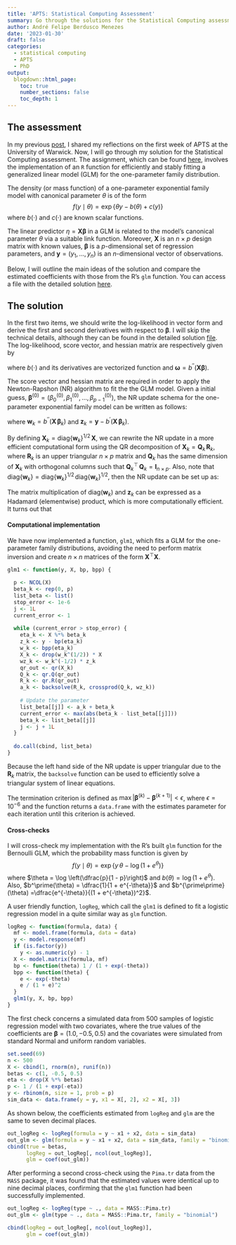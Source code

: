 ```yaml
---
title: 'APTS: Statistical Computing Assessment'
summary: Go through the solutions for the Statistical Computing assessment
author: André Felipe Berdusco Menezes
date: '2023-01-30'
draft: false
categories:
  - statistical computing
  - APTS
  - PhD
output:
  blogdown::html_page:
    toc: true
    number_sections: false
    toc_depth: 1
---
```


## The assessment

In my previous [post](https://andrmenezes.github.io/post/2023-01-10-apts-university-of-warwick/), I shared my reflections on the first week of APTS at the
University of Warwick. Now, I will go through my solution for the
Statistical Computing assessment.
The assignment, which can be found [here](https://warwick.ac.uk/fac/sci/statistics/apts/students/resources/starcomp-assessment2223.pdf), involves the implementation of an
`R` function for efficiently and stably fitting a generalized linear model (GLM)
for the one-parameter family distribution.

The density (or mass function) of a one-parameter exponential family model
with canonical parameter $\theta$ is of the form
$$
f(y \mid \theta) = \exp\left\{\theta y - b(\theta) + c(y)\right\}
$$
where $b(\cdot)$ and $c(\cdot)$ are known scalar functions.


The linear predictor $\eta = \mathbf{X}\boldsymbol{\beta}$ in a GLM is related
to the model's canonical parameter $\theta$ via a suitable link function.
Moreover, $\mathbf{X}$ is an $n \times p$ design matrix with known values,
$\boldsymbol{\beta}$ is a $p$-dimensional set of regression parameters, and
$\mathbf{y} = (y_1, \ldots, y_n)$ is an $n$-dimensional vector of observations.

Below, I will outline the main ideas of the solution and compare the estimated
coefficients with those from the R's `glm` function.
You can access a file with the detailed solution
[here](/pdf/solution_statistical_computing_assessment.pdf). 

## The solution

In the first two items, we should write the log-likelihood in vector form and
derive the first and second derivatives with respect to $\boldsymbol{\beta}$.
I will skip the technical details, although they can be found in the detailed
solution [file](/pdf/solution_statistical_computing_assessment.pdf).
The log-likelihood, score vector, and hessian matrix are respectively given by

\begin{eqnarray}
\ell(\boldsymbol{\beta}) &=& \mathbf{y}^\top\,\mathbf{X}\boldsymbol{\beta} - \mathbf{1}^\top\,b(\mathbf{X}\boldsymbol{\beta}) \\
\Delta \ell(\boldsymbol{\beta}) &=& \mathbf{X}^\top\left[\mathbf{y} - b^\prime(\mathbf{X}\boldsymbol{\beta})\right] \\
\Delta^2\ell(\boldsymbol{\beta}) &=& -\mathbf{X}^\top\,\mathrm{diag}(\boldsymbol{\omega})\,\mathbf{X}
\end{eqnarray}
where $b(\cdot)$ and its derivatives are vectorized function and
$\boldsymbol{\omega} = b^{\prime\prime}(\mathbf{X}\boldsymbol{\beta})$.

The score vector and hessian matrix are required in order to apply the
Newton-Rapshon (NR) algorithm to fit the the GLM model.
Given a initial guess,
$\boldsymbol{\beta}^{(0)} = (\beta_0^{(0)}, \beta_1^{(0)}, \ldots, \beta_{p-1}^{(0)})$,
the NR update schema for the one-parameter exponential family model can be
written as follows:


\begin{align*}
\boldsymbol{\beta}^{(k+1)} &= \boldsymbol{\beta}^{(k)} + \left[\mathbf{X}^\top\,\mathrm{diag}(\boldsymbol{\omega}_k)\,\mathbf{X}\right]^{-1}\,\mathbf{X}^\top\,\left[\mathbf{y} - b^\prime(\mathbf{X}\,\boldsymbol{\beta}_k)\right] \\
&= \boldsymbol{\beta}^{(k)} + \left[\mathbf{X}^\top\,\mathrm{diag}(\mathbf{w}_k)\,\mathbf{X}\right]^{-1}\,\mathbf{X}^\top\,\mathbf{z}_k
\end{align*}
where
$\mathbf{w}_k = b^{\prime\prime}(\mathbf{X}\,\boldsymbol{\beta}_k)$ 
and
$\mathbf{z}_k = \mathbf{y} - b^\prime(\mathbf{X}\,\boldsymbol{\beta}_k)$.

By defining $\mathbf{X}_k = \textrm{diag}\left\{\mathbf{w}_k\right\}^{1/2}\,\mathbf{X}$,
we can rewrite the NR update in a more efficient computational form using the
QR decomposition of $\mathbf{X}_k = \mathbf{Q}_k\,\mathbf{R}_k$, where
$\mathbf{R}_k$ is an upper triangular $n\times p$ matrix and $\mathbf{Q}_k$
has the same dimension of $\mathbf{X}_k$ with orthogonal columns such that
$\mathbf{Q}_k^\top\,\mathbf{Q}_k = \mathbf{I}_{n\times p}$.
Also, note that $\textrm{diag}\left\{\mathbf{w}_k\right\} = \textrm{diag}\left\{\mathbf{w}_k\right\}^{1/2}\,\textrm{diag}\left\{\mathbf{w}_k\right\}^{1/2}$,
then the NR update can be set up as:
\begin{align*}
\boldsymbol{\beta}^{(k+1)}
&= \boldsymbol{\beta}^{(k)} + \left[\mathbf{X}^\top\,\mathrm{diag}(\mathbf{w}_k)^{1/2}\,\mathrm{diag}(\mathbf{w}_k)^{1/2}\,\mathbf{X}\right]^{-1}\,\mathbf{X}^\top\,\mathbf{z}_k \\
&= \boldsymbol{\beta}^{(k)} + \left[\mathbf{X}^\top\,\mathrm{diag}(\mathbf{w}_k)^{1/2}\,\mathbf{X}_k\right]^{-1}\,\mathbf{X}^\top\,\mathbf{z}_k \\
&= \boldsymbol{\beta}^{(k)} + \left[\mathbf{X}^\top\,\mathrm{diag}(\mathbf{w}_k)^{1/2}\,\mathbf{Q}_k\,\mathbf{R}_k\right]^{-1}\,\mathbf{X}^\top\,\mathbf{z}_k \\
&= \boldsymbol{\beta}^{(k)} + \mathbf{R}_k^{-1}\,\mathbf{Q}_k^{-1}\,\left[\mathrm{diag}(\mathbf{w}_k)\right]^{-1/2}\left(\mathbf{X}^\top\right)^{-1}\,\mathbf{X}^\top\,\mathbf{z}_k \\
&= \boldsymbol{\beta}^{(k)} + \mathbf{R}_k^{-1}\,\mathbf{Q}_k^{\top}\,\left[\mathrm{diag}(\mathbf{w}_k)\right]^{-1/2}\,\mathbf{z}_k.
\end{align*}

The matrix multiplication of $\mathrm{diag}(\mathbf{w}_k)$ and $\mathbf{z}_k$
can be expressed as a Hadamard (elementwise) product, which is more
computationally efficient. It turns out that
\begin{align*}
\boldsymbol{\beta}^{(k+1)}
&= \boldsymbol{\beta}^{(k)} + \mathbf{R}_k^{-1}\,\mathbf{Q}_k^{\top}\,\left[\mathbf{w}_k^{-1/2}\circ \mathbf{z}_k\right] \\
\boldsymbol{\beta}^{(k+1)} - \boldsymbol{\beta}^{(k)} &= \mathbf{R}_k^{-1}\,\mathbf{Q}_k^{\top}\,\left[\mathbf{w}_k^{-1/2}\circ \mathbf{z}_k\right] \\
\mathbf{R}_k\,(\boldsymbol{\beta}^{(k+1)} - \boldsymbol{\beta}^{(k)}) &= \mathbf{Q}_k^{\top}\,\left[\mathbf{w}_k^{-1/2}\circ \mathbf{z}_k\right].
\end{align*}

#### Computational implementation

We have now implemented a function, `glm1`, which fits a GLM for the one-parameter
family distributions, avoiding the need to perform matrix inversion and create
$n\times n$ matrices of the form $\mathbf{X}^\top \mathbf{X}$.

```r
glm1 <- function(y, X, bp, bpp) {
  
  p <- NCOL(X)
  beta_k <- rep(0, p)
  list_beta <- list()
  stop_error <- 1e-6
  j <- 1L
  current_error <- 1
  
  while (current_error > stop_error) {
    eta_k <- X %*% beta_k
    z_k <- y - bp(eta_k)
    w_k <- bpp(eta_k)
    X_k <- drop(w_k^(1/2)) * X
    wz_k <- w_k^(-1/2) * z_k
    qr_out <- qr(X_k)
    Q_k <- qr.Q(qr_out)
    R_k <- qr.R(qr_out)
    a_k <- backsolve(R_k, crossprod(Q_k, wz_k))
    
    # Update the parameter
    list_beta[[j]] <- a_k + beta_k
    current_error <- max(abs(beta_k - list_beta[[j]]))
    beta_k <- list_beta[[j]]
    j <- j + 1L
  }
  
  do.call(cbind, list_beta)
}
```


Because the left hand side of the NR update is upper triangular due to the
$\mathbf{R}_k$ matrix, the `backsolve` function can be used to efficiently
solve a triangular system of linear equations.

The termination criterion is defined as
$\max\left| \boldsymbol{\beta}^{(k)} - \boldsymbol{\beta}^{(k + 1)} \right| < \epsilon$,
where $\epsilon = 10^{-6}$ and the function returns a `data.frame` with the
estimates parameter for each iteration until this criterion is achieved.

#### Cross-checks

I will cross-check my implementation with the R's built `glm` function for the
Bernoulli GLM, which the probability mass function is given by
$$
f(y \mid \theta) = \exp\left\{y\,\theta - \log\left(1 + e^\theta \right)\right\}
$$
where $\theta = \log \left(\dfrac{p}{1 - p}\right)$ and
$b(\theta) = \log\left(1 + e^\theta\right)$. Also,
$b^\prime(\theta) = \dfrac{1}{1 + e^{-\theta}}$ and
$b^{\prime\prime}(\theta) =\dfrac{e^{-\theta}}{(1 + e^{-\theta})^2}$.

A user friendly function, `logReg`, which call the `glm1` is defined
to fit a logistic regression model in a quite similar way as `glm` function. 
```r
logReg <- function(formula, data) {
  mf <- model.frame(formula, data = data)
  y <- model.response(mf)
  if (is.factor(y))
    y <- as.numeric(y) - 1
  X <- model.matrix(formula, mf)
  bp <- function(theta) 1 / (1 + exp(-theta))
  bpp <- function(theta) {
    e <- exp(-theta)
    e / (1 + e)^2
  }
  glm1(y, X, bp, bpp)
}
```


The first check concerns a simulated data from $500$ samples of logistic regression model with two
covariates, where the true values of the coefficients are
$\boldsymbol{\beta} = (1.0, -0.5, 0.5)$ and the covariates were simulated from
standard Normal and uniform random variables.

```r
set.seed(69)
n <- 500
X <- cbind(1, rnorm(n), runif(n))
betas <- c(1, -0.5, 0.5)
eta <- drop(X %*% betas)
p <- 1 / (1 + exp(-eta))
y <- rbinom(n, size = 1, prob = p)
sim_data <- data.frame(y = y, x1 = X[, 2], x2 = X[, 3])
```

As shown below, the coefficients estimated from `logReg` and `glm` are the same
to seven decimal places.


```r
out_logReg <- logReg(formula = y ~ x1 + x2, data = sim_data)
out_glm <- glm(formula = y ~ x1 + x2, data = sim_data, family = "binomial")
cbind(true = betas,
      logReg = out_logReg[, ncol(out_logReg)],
      glm = coef(out_glm))
```

After performing a second cross-check using the `Pima.tr` data from the `MASS`
package, it was found that the estimated values were identical up to nine decimal
places, confirming that the `glm1` function had been successfully implemented.

```r
out_logReg <- logReg(type ~ ., data = MASS::Pima.tr)
out_glm <- glm(type ~ ., data = MASS::Pima.tr, family = "binomial")

cbind(logReg = out_logReg[, ncol(out_logReg)],
      glm = coef(out_glm))
```

